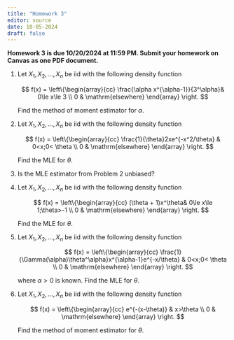```yaml
---
title: "Homework 3"
editor: source
date: 10-05-2024
draft: false
---
```


**Homework 3 is due 10/20/2024 at 11:59 PM. Submit your homework on Canvas as one PDF document.**

1.  Let $X_1, X_2, \ldots, X_n$ be iid with the following density function

    $$
    f(x) = \left\{\begin{array}{cc}
    \frac{\alpha x^{\alpha-1}}{3^\alpha}& 0\le x\le 3 \\
    0 & \mathrm{elsewhere}
    \end{array}
    \right.
    $$

    Find the method of moment estimator for $\alpha$.

2.  Let $X_1, X_2, \ldots, X_n$ be iid with the following density function

    $$
    f(x) = \left\{\begin{array}{cc}
    \frac{1}{\theta}2xe^{-x^2/\theta} & 0<x;0< \theta \\
    0 & \mathrm{elsewhere}
    \end{array}
    \right.
    $$

    Find the MLE for $\theta$.

3.  Is the MLE estimator from Problem 2 unbiased?


4.  Let $X_1, X_2, \ldots, X_n$ be iid with the following density function

    $$
    f(x) = \left\{\begin{array}{cc}
    (\theta + 1)x^\theta& 0\le x\le 1;\theta>-1 \\
    0 & \mathrm{elsewhere}
    \end{array}
    \right.
    $$

    Find the MLE for $\theta$.
    
5.  Let $X_1, X_2, \ldots, X_n$ be iid with the following density function

    $$
    f(x) = \left\{\begin{array}{cc}
    \frac{1}{\Gamma(\alpha)\theta^\alpha}x^{\alpha-1}e^{-x/\theta} & 0<x;0< \theta \\
    0 & \mathrm{elsewhere}
    \end{array}
    \right.
    $$

    where $\alpha>0$ is known. Find the MLE for $\theta$.

6.  Let $X_1, X_2, \ldots, X_n$ be iid with the following density function

    $$
    f(x) = \left\{\begin{array}{cc}
    e^{-(x-\theta)} & x>\theta \\
    0 & \mathrm{elsewhere}
    \end{array}
    \right.
    $$

    Find the method of moment estimator for $\theta$.
